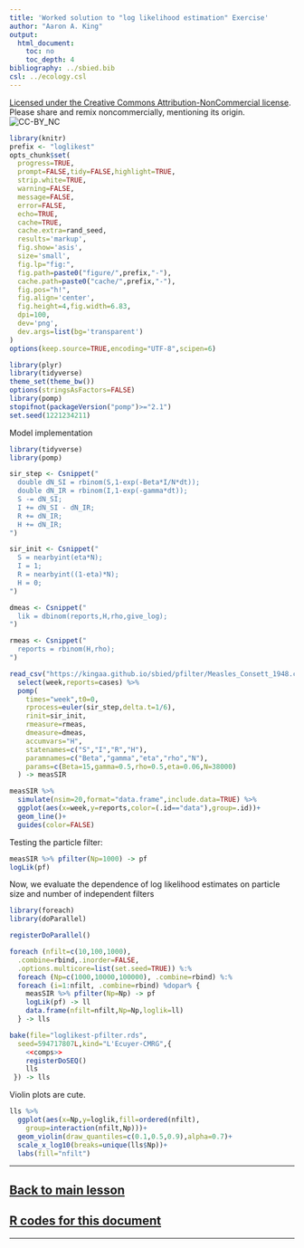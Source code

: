 ```yaml
---
title: 'Worked solution to "log likelihood estimation" Exercise'
author: "Aaron A. King"
output:
  html_document:
    toc: no
    toc_depth: 4
bibliography: ../sbied.bib
csl: ../ecology.csl
---
```


\newcommand\prob[1]{\mathbb{P}\left[{#1}\right]}
\newcommand\expect[1]{\mathbb{E}\left[{#1}\right]}
\newcommand\var[1]{\mathrm{Var}\left[{#1}\right]}
\newcommand\dist[2]{\mathrm{#1}\left(#2\right)}
\newcommand\dlta[1]{{\Delta}{#1}}
\newcommand\lik{\mathcal{L}}
\newcommand\loglik{\ell}

[Licensed under the Creative Commons Attribution-NonCommercial license](http://creativecommons.org/licenses/by-nc/4.0/).
Please share and remix noncommercially, mentioning its origin.  
![CC-BY_NC](../graphics/cc-by-nc.png)

```r
library(knitr)
prefix <- "loglikest"
opts_chunk$set(
  progress=TRUE,
  prompt=FALSE,tidy=FALSE,highlight=TRUE,
  strip.white=TRUE,
  warning=FALSE,
  message=FALSE,
  error=FALSE,
  echo=TRUE,
  cache=TRUE,
  cache.extra=rand_seed,
  results='markup',
  fig.show='asis',
  size='small',
  fig.lp="fig:",
  fig.path=paste0("figure/",prefix,"-"),
  cache.path=paste0("cache/",prefix,"-"),
  fig.pos="h!",
  fig.align='center',
  fig.height=4,fig.width=6.83,
  dpi=100,
  dev='png',
  dev.args=list(bg='transparent')
)
options(keep.source=TRUE,encoding="UTF-8",scipen=6)
```
```r
library(plyr)
library(tidyverse)
theme_set(theme_bw())
options(stringsAsFactors=FALSE)
library(pomp)
stopifnot(packageVersion("pomp")>="2.1")
set.seed(1221234211)
```

Model implementation

```r
library(tidyverse)
library(pomp)

sir_step <- Csnippet("
  double dN_SI = rbinom(S,1-exp(-Beta*I/N*dt));
  double dN_IR = rbinom(I,1-exp(-gamma*dt));
  S -= dN_SI;
  I += dN_SI - dN_IR;
  R += dN_IR;
  H += dN_IR;
")

sir_init <- Csnippet("
  S = nearbyint(eta*N);
  I = 1;
  R = nearbyint((1-eta)*N);
  H = 0;
")

dmeas <- Csnippet("
  lik = dbinom(reports,H,rho,give_log);
")

rmeas <- Csnippet("
  reports = rbinom(H,rho);
")

read_csv("https://kingaa.github.io/sbied/pfilter/Measles_Consett_1948.csv") %>%
  select(week,reports=cases) %>%
  pomp(
    times="week",t0=0,
    rprocess=euler(sir_step,delta.t=1/6),
    rinit=sir_init,
    rmeasure=rmeas,
    dmeasure=dmeas,
    accumvars="H",
    statenames=c("S","I","R","H"),
    paramnames=c("Beta","gamma","eta","rho","N"),
    params=c(Beta=15,gamma=0.5,rho=0.5,eta=0.06,N=38000)
  ) -> measSIR

measSIR %>%
  simulate(nsim=20,format="data.frame",include.data=TRUE) %>%
  ggplot(aes(x=week,y=reports,color=(.id=="data"),group=.id))+
  geom_line()+
  guides(color=FALSE)
```

Testing the particle filter:

```r
measSIR %>% pfilter(Np=1000) -> pf
logLik(pf)
```

Now, we evaluate the dependence of log likelihood estimates 
on particle size and number of independent filters

```r
library(foreach)
library(doParallel)

registerDoParallel()

foreach (nfilt=c(10,100,1000),
  .combine=rbind,.inorder=FALSE,
  .options.multicore=list(set.seed=TRUE)) %:%
  foreach (Np=c(1000,10000,100000), .combine=rbind) %:%
  foreach (i=1:nfilt, .combine=rbind) %dopar% {
    measSIR %>% pfilter(Np=Np) -> pf
    logLik(pf) -> ll
    data.frame(nfilt=nfilt,Np=Np,loglik=ll)
  } -> lls
```
```r
bake(file="loglikest-pfilter.rds",
  seed=594717807L,kind="L'Ecuyer-CMRG",{
    <<comps>> 
    registerDoSEQ()
    lls
 }) -> lls
```

Violin plots are cute.

```r
lls %>%
  ggplot(aes(x=Np,y=loglik,fill=ordered(nfilt),
    group=interaction(nfilt,Np)))+
  geom_violin(draw_quantiles=c(0.1,0.5,0.9),alpha=0.7)+
  scale_x_log10(breaks=unique(lls$Np))+
  labs(fill="nfilt")
```

-----------

## [Back to main lesson](./pfilter.html)
## [**R** codes for this document](http://raw.githubusercontent.com/kingaa/sbied/master/pfilter/loglikest.R)

-----------
